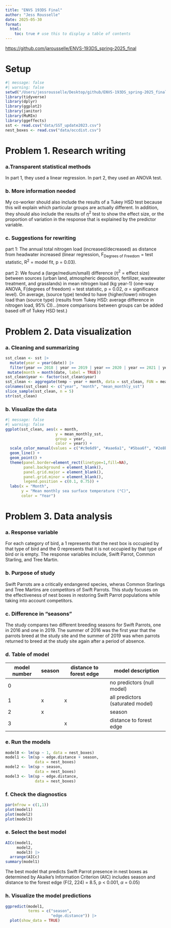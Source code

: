 ```yaml
---
title: "ENVS 193DS Final"
author: "Jess Rousselle"
date: 2025-05-30
format:
  html:
    toc: true # use this to display a table of contents
---
```


<https://github.com/jarousselle/ENVS-193DS_spring-2025_final>

# Setup

```r
#| message: false
#| warning: false
setwd("/Users/jessrousselle/Desktop/github/ENVS-193DS_spring-2025_final")
library(tidyverse)
library(dplyr)
library(ggplot2)
library(janitor)
library(MuMIn)
library(ggeffects)
sst <- read.csv("data/SST_update2023.csv")
nest_boxes <- read.csv("data/occdist.csv")
```

# Problem 1. Research writing

### a.Transparent statistical methods

In part 1, they used a linear regression. In part 2, they used an ANOVA test.

### b. More information needed

My co-worker should also include the results of a Tukey HSD test because this will explain which particular groups are actually different. In addition, they should also include the results of $\eta^2$ test to show the effect size, or the proportion of variation in the response that is explained by the predictor variable.

### c. Suggestions for rewriting

part 1: The annual total nitrogen load (increased/decreased) as distance from headwater increased (linear regression, F~Degrees of Freedom~ = test statistic, R^2^ = model fit, p = 0.03).

part 2: We found a (large/medium/small) difference ($\eta^2$ = effect size) between sources (urban land, atmospheric deposition, fertilizer, wastewater treatment, and grasslands) in mean nitrogen load (kg year-1) (one-way ANOVA, F(degrees of freedom) = test statistic, p = 0.02, $\alpha$ = significance level). On average, (source type) tended to have (higher/lower) nitrogen load than (source type) (results from Tukey HSD: average difference in nitrogen load, 95% CI)...(more comparisons between groups can be added based off of Tukey HSD test.)

# Problem 2. Data visualization

### a. Cleaning and summarizing

```r
sst_clean <- sst |> 
  mutate(year = year(date)) |> 
  filter(year == 2018 | year == 2019 | year == 2020 | year == 2021 | year == 2022 | year == 2023) |> 
 mutate(month = month(date, label = TRUE))
sst_clean$year <- factor(sst_clean$year)
sst_clean <- aggregate(temp ~ year + month, data = sst_clean, FUN = mean)
colnames(sst_clean) <- c("year", "month", "mean_monthly_sst")
slice_sample(sst_clean, n = 5)
str(sst_clean)
```

### b. Visualize the data

```r
#| message: false
#| warning: false
ggplot(sst_clean, aes(x = month,
                      y = mean_monthly_sst,
                      group = year,
                      color = year)) +
  scale_color_manual(values = c("#c9e6d9", "#aae6a1", "#5baa6f", "#2e8b37", "#1b773b", "#255c3f")) +
  geom_line() +
  geom_point() +
  theme(panel.border=element_rect(linetype=1,fill=NA),
        panel.background = element_blank(), 
        panel.grid.major = element_blank(), 
        panel.grid.minor = element_blank(),
        legend.position = c(0.1, 0.75)) +
  labs(x = "Month",
       y = "Mean monthly sea surface temperature (°C)",
       color = "Year")
```

# Problem 3. Data analysis

### a. Response variable

For each category of bird, a 1 represents that the nest box is occupied by that type of bird and the 0 represents that it is not occupied by that type of bird or is empty. The response variables include, Swift Parrot, Common Starling, and Tree Martin.

### b. Purpose of study

Swift Parrots are a critically endangered species, wheras Common Starlings and Tree Martins are competitors of Swift Parrots. This study focuses on the effectiveness of nest boxes in restoring Swift Parrot populations while taking into account competitors.

### c. Difference in "seasons"

The study compares two different breeding seasons for Swift Parrots, one in 2016 and one in 2019. The summer of 2016 was the first year that the parrots breed at the study site and the summer of 2019 was when parrots returned to breed at the study site again after a period of absence.

### d. Table of model

| model number | season | distance to forest edge | model description |
|----|----|----|----|
| 0 |  |  | no predictors (null model) |
| 1 | x | x | all predictors (saturated model) |
| 2 | x |  | season |
| 3 |  | x | distance to forest edge |

### e. Run the models

```r
model0 <- lm(sp ~ 1, data = nest_boxes)
model1 <- lm(sp ~ edge.distance + season, 
             data = nest_boxes)
model2 <- lm(sp ~ season,
             data = nest_boxes)
model3 <- lm(sp ~ edge.distance,
             data = nest_boxes)
```

### f. Check the diagnostics
```r
par(mfrow = c(1,1))
plot(model1)
plot(model2)
plot(model3)
```

### e. Select the best model
```r
AICc(model1,
     model2,
     model3) |> 
  arrange(AICc)
summary(model1)
```

The best model that predicts Swift Parrot presence in nest boxes as determined by Akaike's Information Criterion (AIC) includes season and distance to the forest edge (F(2, 224) = 8.5, p < 0.001, $\alpha$ = 0.05)

### h. Visualize the model predictions

```r
ggpredict(model1,
          terms = c("season",
                    "edge.distance")) |> 
  plot(show_data = TRUE)
```


